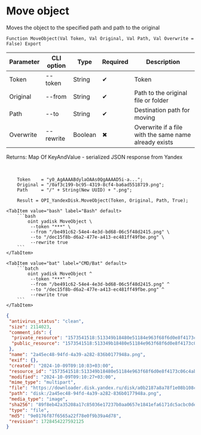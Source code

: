 ﻿---
sidebar_position: 9
---


# Move object
 Moves the object to the specified path and path to the original



`Function MoveObject(Val Token, Val Original, Val Path, Val Overwrite = False) Export`

  | Parameter | CLI option | Type | Required | Description |
  |-|-|-|-|-|
  | Token | --token | String | &#x2714; | Token |
  | Original | --from | String | &#x2714; | Path to the original file or folder |
  | Path | --to | String | &#x2714; | Destination path for moving |
  | Overwrite | --rewrite | Boolean | &#x2716; | Overwrite if a file with the same name already exists |

  
  Returns:  Map Of KeyAndValue - serialized JSON response from Yandex

<br/>




```bsl title="1C:Enterprise/OneScript code example"
    Token    = "y0_AgAAAABdylaOAAs0QgAAAAD5i-a...";
    Original = "/0af3c199-bc95-4319-8cf4-ba6ad5518719.png";
    Path     = "/" + String(New UUID) + ".png";

    Result = OPI_YandexDisk.MoveObject(Token, Original, Path, True);
```
 

 <Tabs>
  
    <TabItem value="bash" label="Bash" default>
        ```bash
            oint yadisk MoveObject \
             --token "***" \
             --from "/be491c62-54e4-4e3d-bd68-06c5f48d2415.png" \
             --to "/dec15f8b-d6a2-477e-a413-ec481ff49fbe.png" \
             --rewrite true
        ```
    </TabItem>
  
    <TabItem value="bat" label="CMD/Bat" default>
        ```batch
            oint yadisk MoveObject ^
             --token "***" ^
             --from "/be491c62-54e4-4e3d-bd68-06c5f48d2415.png" ^
             --to "/dec15f8b-d6a2-477e-a413-ec481ff49fbe.png" ^
             --rewrite true
        ```
    </TabItem>
</Tabs>


```json title="Result"
{
 "antivirus_status": "clean",
 "size": 2114023,
 "comment_ids": {
  "private_resource": "1573541518:513349b18480e51184e963f68f6d0e8f4173c06c4ab885b65f0eb797138892f3",
  "public_resource": "1573541518:513349b18480e51184e963f68f6d0e8f4173c06c4ab885b65f0eb797138892f3"
 },
 "name": "2a45ec48-94fd-4a39-a282-836b0177948a.png",
 "exif": {},
 "created": "2024-10-09T09:10:03+03:00",
 "resource_id": "1573541518:513349b18480e51184e963f68f6d0e8f4173c06c4ab885b65f0eb797138892f3",
 "modified": "2024-10-09T09:10:27+03:00",
 "mime_type": "multipart",
 "file": "https://downloader.disk.yandex.ru/disk/a0b2187a8a78f1e08b108c712034d22c1c5b1f8b7d82f2b5d0c84af4e7ddf460/67065694/gwThwhLBKYvLhQCNnqAHikawF6ofeh69S2Q-9g1T5IGPQ-vmmg5ho0UNlym1cYvMYt55yWUwrNHLEwnJN27VGg%3D%3D?uid=1573541518&filename=2a45ec48-94fd-4a39-a282-836b0177948a.png&disposition=attachment&hash=&limit=0&content_type=multipart&owner_uid=1573541518&fsize=2114023&hid=03d7263840468e281bd0b238a26e7d0d&media_type=image&tknv=v2&etag=9e0176f87f6565a22f78e0f9b39a4d78",
 "path": "disk:/2a45ec48-94fd-4a39-a282-836b0177948a.png",
 "media_type": "image",
 "sha256": "89f8eb42a35208a17c85036e17237b0aa0657e1841efa6171dc5acbc0dea9e18",
 "type": "file",
 "md5": "9e0176f87f6565a22f78e0f9b39a4d78",
 "revision": 1728454227592125
}
```
